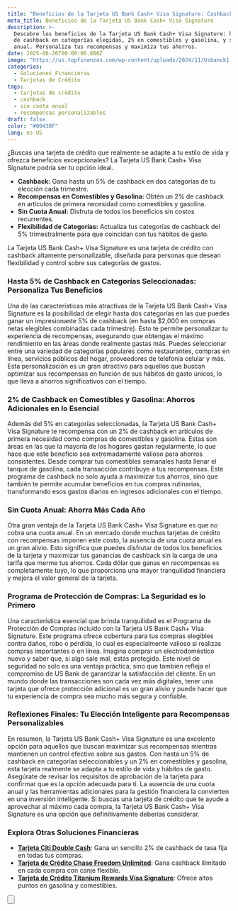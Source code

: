 ```yaml
---
title: "Beneficios de la Tarjeta US Bank Cash+ Visa Signature: Cashback Personalizable"
meta_title: Beneficios de la Tarjeta US Bank Cash+ Visa Signature
description: >-
  Descubre los beneficios de la Tarjeta US Bank Cash+ Visa Signature: hasta 5%
  de cashback en categorías elegidas, 2% en comestibles y gasolina, y sin cuota
  anual. Personaliza tus recompensas y maximiza tus ahorros.
date: 2025-06-26T00:00:00.000Z
image: "https://us.topfinanzas.com/wp-content/uploads/2024/11/Usbanck1.webp"
categories:
  - Soluciones Financieras
  - Tarjetas de Crédito
tags:
  - tarjetas de crédito
  - cashback
  - sin cuota anual
  - recompensas personalizables
draft: false
color: "#00438F"
lang: es-US
---
```


¿Buscas una tarjeta de crédito que realmente se adapte a tu estilo de vida y ofrezca beneficios excepcionales? La Tarjeta US Bank Cash+ Visa Signature podría ser tu opción ideal.

- **Cashback:** Gana hasta un 5% de cashback en dos categorías de tu elección cada trimestre.
- **Recompensas en Comestibles y Gasolina:** Obtén un 2% de cashback en artículos de primera necesidad como comestibles y gasolina.
- **Sin Cuota Anual:** Disfruta de todos los beneficios sin costos recurrentes.
- **Flexibilidad de Categorías:** Actualiza tus categorías de cashback del 5% trimestralmente para que coincidan con tus hábitos de gasto.

La Tarjeta US Bank Cash+ Visa Signature es una tarjeta de crédito con cashback altamente personalizable, diseñada para personas que desean flexibilidad y control sobre sus categorías de gastos.

### Hasta 5% de Cashback en Categorías Seleccionadas: Personaliza Tus Beneficios

Una de las características más atractivas de la Tarjeta US Bank Cash+ Visa Signature es la posibilidad de elegir hasta dos categorías en las que puedes ganar un impresionante 5% de cashback (en hasta $2,000 en compras netas elegibles combinadas cada trimestre). Esto te permite personalizar tu experiencia de recompensas, asegurando que obtengas el máximo rendimiento en las áreas donde realmente gastas más. Puedes seleccionar entre una variedad de categorías populares como restaurantes, compras en línea, servicios públicos del hogar, proveedores de telefonía celular y más. Esta personalización es un gran atractivo para aquellos que buscan optimizar sus recompensas en función de sus hábitos de gasto únicos, lo que lleva a ahorros significativos con el tiempo.

### 2% de Cashback en Comestibles y Gasolina: Ahorros Adicionales en lo Esencial

Además del 5% en categorías seleccionadas, la Tarjeta US Bank Cash+ Visa Signature te recompensa con un 2% de cashback en artículos de primera necesidad como compras de comestibles y gasolina. Estas son áreas en las que la mayoría de los hogares gastan regularmente, lo que hace que este beneficio sea extremadamente valioso para ahorros consistentes. Desde comprar tus comestibles semanales hasta llenar el tanque de gasolina, cada transacción contribuye a tus recompensas. Este programa de cashback no solo ayuda a maximizar tus ahorros, sino que también te permite acumular beneficios en tus compras rutinarias, transformando esos gastos diarios en ingresos adicionales con el tiempo.

### Sin Cuota Anual: Ahorra Más Cada Año

Otra gran ventaja de la Tarjeta US Bank Cash+ Visa Signature es que no cobra una cuota anual. En un mercado donde muchas tarjetas de crédito con recompensas imponen este costo, la ausencia de una cuota anual es un gran alivio. Esto significa que puedes disfrutar de todos los beneficios de la tarjeta y maximizar tus ganancias de cashback sin la carga de una tarifa que merme tus ahorros. Cada dólar que ganas en recompensas es completamente tuyo, lo que proporciona una mayor tranquilidad financiera y mejora el valor general de la tarjeta.

### Programa de Protección de Compras: La Seguridad es lo Primero

Una característica esencial que brinda tranquilidad es el Programa de Protección de Compras incluido con la Tarjeta US Bank Cash+ Visa Signature. Este programa ofrece cobertura para tus compras elegibles contra daños, robo o pérdida, lo cual es especialmente valioso si realizas compras importantes o en línea. Imagina comprar un electrodoméstico nuevo y saber que, si algo sale mal, estás protegido. Este nivel de seguridad no solo es una ventaja práctica, sino que también refleja el compromiso de US Bank de garantizar la satisfacción del cliente. En un mundo donde las transacciones son cada vez más digitales, tener una tarjeta que ofrece protección adicional es un gran alivio y puede hacer que tu experiencia de compra sea mucho más segura y confiable.

### Reflexiones Finales: Tu Elección Inteligente para Recompensas Personalizables

En resumen, la Tarjeta US Bank Cash+ Visa Signature es una excelente opción para aquellos que buscan maximizar sus recompensas mientras mantienen un control efectivo sobre sus gastos. Con hasta un 5% de cashback en categorías seleccionables y un 2% en comestibles y gasolina, esta tarjeta realmente se adapta a tu estilo de vida y hábitos de gasto. Asegúrate de revisar los requisitos de aprobación de la tarjeta para confirmar que es la opción adecuada para ti. La ausencia de una cuota anual y las herramientas adicionales para la gestión financiera la convierten en una inversión inteligente. Si buscas una tarjeta de crédito que te ayude a aprovechar al máximo cada compra, la Tarjeta US Bank Cash+ Visa Signature es una opción que definitivamente deberías considerar.

<AdZone id="us_site_4" />

### Explora Otras Soluciones Financieras

- [**Tarjeta Citi Double Cash**](/soluciones-financieras/citi-double-cash-credit-card-benefits-earn-2-cashback-on-every-purchase): Gana un sencillo 2% de cashback de tasa fija en todas tus compras.
- [**Tarjeta de Crédito Chase Freedom Unlimited**](/soluciones-financieras/chase-freedom-unlimited-credit-card-benefits-unlimited-cashback-more): Gana cashback ilimitado en cada compra con canje flexible.
- [**Tarjeta de Crédito Titanium Rewards Visa Signature**](/soluciones-financieras/unlock-the-benefits-of-the-titanium-rewards-visa-signature-credit-card): Ofrece altos puntos en gasolina y comestibles.

<Button
  label="Ver Requisitos"
  link="/soluciones-financieras/us-bank-cash-visa-signature-card-requirements-your-eligibility-guide"
/>
